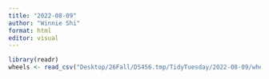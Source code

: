 ```yaml
---
title: "2022-08-09"
author: "Winnie Shi"
format: html
editor: visual
---
```


```r
library(readr)
wheels <- read_csv("Desktop/26Fall/DS456.tmp/TidyTuesday/2022-08-09/wheels.csv")
```
